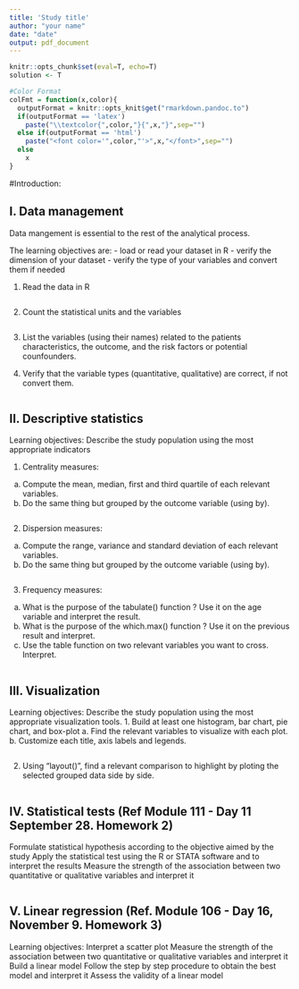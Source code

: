 ```yaml
---
title: 'Study title'
author: "your name"
date: "date"
output: pdf_document
---
```

```r
knitr::opts_chunk$set(eval=T, echo=T)
solution <- T
```

```r
#Color Format
colFmt = function(x,color){
  outputFormat = knitr::opts_knit$get("rmarkdown.pandoc.to")
  if(outputFormat == 'latex')
    paste("\\textcolor{",color,"}{",x,"}",sep="")
  else if(outputFormat == 'html')
    paste("<font color='",color,"'>",x,"</font>",sep="")
  else
    x
}
```

#Introduction:


## I. Data management
Data mangement is essential to the rest of the analytical process. 

The learning objectives are:
- load or read your dataset in R
- verify the dimension of your dataset
- verify the type of your variables and convert them if needed

1. Read the data in R

```r

```

2. Count the statistical units and the variables
```r

```

3. List the variables (using their names) related to the patients characteristics, the outcome, and the risk factors or potential counfounders.

4. Verify that the variable types (quantitative, qualitative) are correct, if not convert them.

```r

```

## II. Descriptive statistics
Learning objectives: Describe the study population using the most appropriate indicators

1. Centrality measures: 
  a. Compute the mean, median, first and third quartile of each relevant variables.
  b. Do the same thing but grouped by the outcome variable (using by).
```r

```
2. Dispersion measures: 
  a. Compute the range, variance and standard deviation of each relevant variables. 
  b. Do the same thing but grouped by the outcome variable (using by).
```r

```
3. Frequency measures: 
  a. What is the purpose of the tabulate() function ? Use it on the age variable and interpret the result.
  b. What is the purpose of the which.max() function ? Use it on the previous result and interpret.
  c. Use the table function on two relevant variables you want to cross. Interpret. 
```r

```

## III. Visualization
Learning objectives: Describe the study population using the most appropriate visualization tools.
1. Build at least one histogram, bar chart, pie chart, and box-plot
  a. Find the relevant variables to visualize with each plot.
  b. Customize each title, axis labels and legends.
```r

```
2. Using "layout()", find a relevant comparison to highlight by ploting the selected grouped data side by side.
```r

```


## IV. Statistical tests (Ref Module 111 - Day 11 September 28. Homework 2)
Formulate statistical hypothesis according to the objective aimed by the study
Apply the statistical test using the R or STATA software and to interpret the results
Measure the strength of the association between two quantitative or qualitative variables and
interpret it
```r

```

## V. Linear regression (Ref. Module 106 - Day 16, November 9. Homework 3)
Learning objectives: Interpret a scatter plot
Measure the strength of the association between two quantitative or qualitative variables and
interpret it
Build a linear model
Follow the step by step procedure to obtain the best model and interpret it
Assess the validity of a linear model


```r

```


